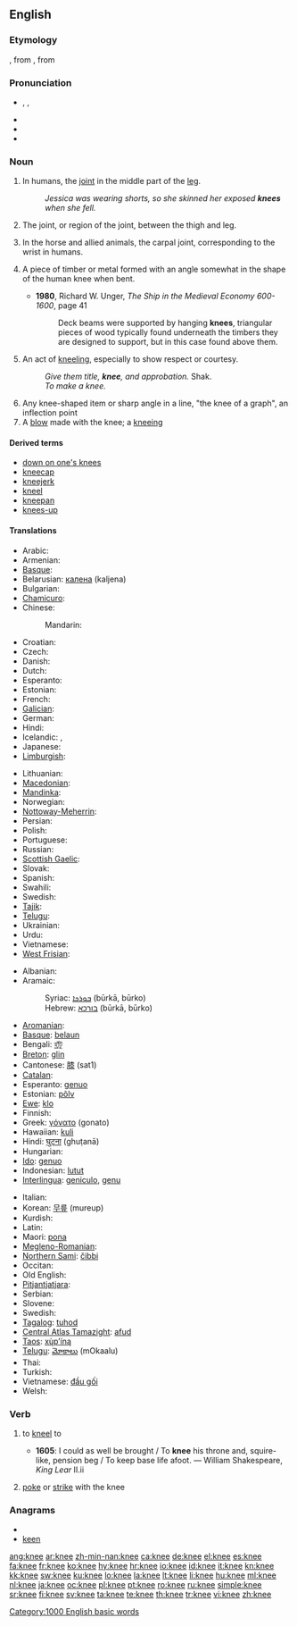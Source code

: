 ==English==

===Etymology===
{{etyl|ang}} {{term|cneo|cnēo|lang=ang}}, from {{proto|Germanic|knew-}}, from {{proto|Indo-European|ǵónu}}

===Pronunciation===
* {{enPR|nē}}, {{IPA|/niː/}}, {{SAMPA|/ni:/}}
* {{audio|en-us-knee.ogg|Audio (US)}}
* {{rhymes|iː}}
* {{homophones|nee}}

===Noun===
{{en-noun}}

# In humans, the [[joint]] in the middle part of the [[leg]].
#: ''Jessica was wearing shorts, so she skinned her exposed '''knees''' when she fell.''
# {{skeleton}} The joint, or region of the joint, between the thigh and leg.
# {{anatomy}} In the horse and allied animals, the carpal joint, corresponding to the wrist in humans.
# {{context|shipbuilding}} A piece of timber or metal formed with an angle somewhat in the shape of the human knee when bent.
#* '''1980''', Richard W. Unger, ''The Ship in the Medieval Economy 600-1600'', page 41
#*: Deck beams were supported by hanging '''knees''', triangular pieces of wood typically found underneath the timbers they are designed to  support, but in this case found above them.
# {{archaic}}An act of [[kneel|kneeling]], especially to show respect or courtesy.
#: ''Give them title, '''knee''', and approbation.'' Shak.
#: ''To make a knee.''
# Any knee-shaped item or sharp angle in a line, "the knee of a graph", an inflection point
# A [[blow]] made with the knee; a [[kneeing]]

====Derived terms====
* [[down on one's knees]]
* [[kneecap]]
* [[kneejerk]]
* [[kneel]]
* [[kneepan]]
* [[knees-up]]

====Translations====
{{trans-top|joint in the middle of the leg and area around it}}
* Arabic: {{t-|ar|ركبة|f|tr=rúkba}}
* Armenian: {{t-|hy|ծունկ|tr=çunk}}
* [[Basque]]: {{t+|eu|belaun|xs=Basque}}
* Belarusian: [[калена]] (kaljena)
* Bulgarian: {{t+|bg|коляно|tr=kolâno}}
* [[Chamicuro]]: {{tø|ccc|melo'ti}}
* Chinese:
*: Mandarin: {{t-|cmn|膝|tr=xī|sc=Hani}}
* Croatian: {{t+|hr|koljeno|n|alt=kòljeno}}
* Czech: {{t-|cs|koleno|n}}
* Danish: {{t-|da|knæ}}
* Dutch: {{t+|nl|knie|f}}
* Esperanto: {{t-|eo|genuo|xs=Esperanto}}
* Estonian: {{t|et|põlv}}
* French: {{t+|fr|genou|m}}
* [[Galician]]: {{t+|gl|xeonllo|m|xs=Galician}}
* German: {{t+|de|Knie|n}}
* Hindi: {{t-|hi|घुटना|m|tr=ghuTna|xs=Hindi}}
* Icelandic: {{t|is|hné|n}},  {{t|is|kné|n}}
* Japanese: {{t+|ja|膝|tr=ひざ, hiza}}
* [[Limburgish]]: {{t|li|kneen|m|xs=Limburgish}}
{{trans-mid}}
* Lithuanian: {{t-|lt|kelis|m|xs=Lithuanian}}
* [[Macedonian]]: {{t-|mk|колено|tr=kóleno}}
* [[Mandinka]]: {{tø|mnk|kumbaliŋo|xs=Mandinka}}
* Norwegian: {{t+|no|kne|n}}
* [[Nottoway-Meherrin]]: {{tø|nwy|sunsheke}}
* Persian: {{t+|fa|زانو|tr=zânu|xs=Persian}}
* Polish: {{t+|pl|kolano|n}}
* Portuguese: {{t+|pt|joelho|m}}
* Russian: {{t+|ru|колено|n|tr=koléno}}
* [[Scottish Gaelic]]: {{t-|gd|glùn|f|xs=Scottish Gaelic}}
* Slovak: {{t-|sk|koleno}}
* Spanish: {{t+|es|rodilla|f}}
* Swahili: {{t+|sw|goti|xs=Swahili}}
* Swedish: {{t|sv|knä|n}}
* [[Tajik]]: {{t-|tg|зону|tr=zonu|sc=Cyrl|xs=Tajik}}
* [[Telugu]]: {{t|te|మోకాలు|tr=mOkaalu}}
* Ukrainian: {{t+|uk|коліно|n|tr=kolíno|xs=Ukrainian}}
* Urdu: {{t-|ur|گھٹنا|m|tr=ghuTna|xs=Urdu}}
* Vietnamese: {{t-|vi|đầu gối|xs=Vietnamese}}
* [[West Frisian]]: {{t-|fy|knibbel|xs=West Frisian}}
{{trans-bottom}}

{{checktrans-top}}
* Albanian: {{t-|sq|gju|m|xs=Albanian}}
* Aramaic:
*: Syriac: [[ܒܘܪܟܐ]] (būrkā, būrko) {{f}}
*: Hebrew: [[בורכא]] (būrkā, būrko) {{f}}
* [[Aromanian]]: {{tø|rup|dzenuclju|xs=Aromanian}}
* [[Basque]]: [[belaun]]
* Bengali: [[হাঁটু]]
* [[Breton]]: [[glin]] {{m}}
* Cantonese: [[膝]] (sat1)
* [[Catalan]]: {{t+|ca|genoll|m}}
* Esperanto: [[genuo]]
* Estonian: [[põlv]]
* [[Ewe]]: [[klo]] {{n}}
* Finnish: {{t+|fi|polvi}}
* Greek: [[γόνατο]] (gonato) {{n}}
* Hawaiian: [[kuli]]
* Hindi: [[घुटना]] (ghuṭanā)
* Hungarian: {{t+|hu|térd}}
* [[Ido]]: [[genuo]]
* Indonesian: [[lutut]]
* [[Interlingua]]: [[geniculo]], [[genu]]
{{trans-mid}}
* Italian: {{t+|it|ginocchio|m}}
* Korean: [[무릎]] (mureup)
* Kurdish: {{ku-Arab|[[چۆک]]}}
* Latin: {{t+|la|genu|n}}
* Maori: [[pona]]
* [[Megleno-Romanian]]: {{tø|ruq|zinucľu|xs=Megleno-Romanian}}
* [[Northern Sami]]: [[čibbi]]
* Occitan: {{t+|oc|genolh|m|xs=Occitan}}
* Old English: {{t-|ang|cneo|n|alt=cnēo|xs=Old English}}
* [[Pitjantjatjara]]: {{unicode|[[muṯi]]}}
* Serbian: {{t-|sr|колено|n|tr=koleno|sc=Cyrl}}
* Slovene: {{t+|sl|koleno|n}}
* Swedish: {{t+|sv|knä|n}}
* [[Tagalog]]: [[tuhod]]
* [[Central Atlas Tamazight]]: [[afud]] {{m}}
* [[Taos]]: [[xų̀p’íną]]
* [[Telugu]]: [[మోకాలు]] (mOkaalu)
* Thai: {{Thai|[[เข่า]]}}
* Turkish: {{t+|tr|diz}}
* Vietnamese: [[đầu gối]]
* Welsh: {{t-|cy|glin|xs=Welsh}}
{{trans-bottom}}

===Verb===
{{en-verb|knee|d}}

# {{transitive|archaic}} to [[kneel]] to
#* '''1605''': I could as well be brought / To '''knee''' his throne and, squire-like, pension beg / To keep base life afoot. — William Shakespeare, ''King Lear'' II.ii
# {{transitive}} [[poke]] or [[strike]] with the knee

===Anagrams===
* {{alphagram|eekn}}
* [[keen#English|keen]]

[[Category:1000 English basic words]]

[[ang:knee]]
[[ar:knee]]
[[zh-min-nan:knee]]
[[ca:knee]]
[[de:knee]]
[[el:knee]]
[[es:knee]]
[[fa:knee]]
[[fr:knee]]
[[ko:knee]]
[[hy:knee]]
[[hr:knee]]
[[io:knee]]
[[id:knee]]
[[it:knee]]
[[kn:knee]]
[[kk:knee]]
[[sw:knee]]
[[ku:knee]]
[[lo:knee]]
[[la:knee]]
[[lt:knee]]
[[li:knee]]
[[hu:knee]]
[[ml:knee]]
[[nl:knee]]
[[ja:knee]]
[[oc:knee]]
[[pl:knee]]
[[pt:knee]]
[[ro:knee]]
[[ru:knee]]
[[simple:knee]]
[[sr:knee]]
[[fi:knee]]
[[sv:knee]]
[[ta:knee]]
[[te:knee]]
[[th:knee]]
[[tr:knee]]
[[vi:knee]]
[[zh:knee]]